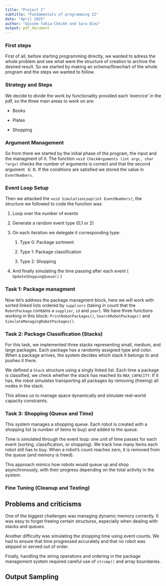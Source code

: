```yaml
---
title: "Project 1"
subtitle: "Fundamentals of programming II"
date: "April 2025"
author: "Gússem Yahia-Cheikh and Sara Díez"
output: pdf_document
---
```


### First steps

First of all, before starting programming directly, we wanted to adress the whole problem and see what were the structure of creation to archive the desired result. So we started by making an schema/flowchart of the whole program and the steps we wanted to follow.

### Strategy and Steps

We decide to divide the work by functionality provided each 'exercice' in the pdf, so the three main areas to work on are:

-   Books

-   Plates

-   Shopping

### **Argument Management**

So from there we started by the initial phase of the program, the input and the managment of it. The function `void CheckArguments (int argc, char *argv)` checks the number of arguments is correct and that the second argument $\in \mathbb{R}$. If the conditions are satisfied we stored the value in `EventNumbers`.

### **Event Loop Setup**

Then we attacked the `void SimulationLoop(int EventNumbers)`, the structure we followed to code the function was:

1.  Loop over the number of events

2.  Generate a random event type (0,1 or 2)

3.  On each iteration we delegate it corresponding type:

    1.  Type 0: Package sortment

    2.  Type 1: Package classification

    3.  Type 2: Shopping

4.  And finally simulating the time passing after each event ( `UpdateShoppingQueue()` )

### **Task 1: Package managment**

Now let's address the package managment block, here we will work with sorted linked lists ordered by `suppliers` (taking in count that the `RobotPackage` contains a `supplier`, `id` and `year`). We have three functions working in this block: `PrintRobotPackages()`, `SearchRobotPackage()` and `SimulateManagingRobotPackages()`.

### **Task 2: Package Classification (Stacks)**

For this task, we implemented three stacks representing small, medium, and large packages. Each package has a randomly assigned type and color. When a package arrives, the system decides which stack it belongs to and pushes it there.

We defined a `Stack` structure using a singly linked list. Each time a package is classified, we check whether the stack has reached its `MAX_CAPACITY`. If it has, the robot simulates transporting all packages by removing (freeing) all nodes in the stack.

This allows us to manage space dynamically and simulate real-world capacity constraints.

### **Task 3: Shopping (Queue and Time)**

This system manages a shopping queue. Each robot is created with a shopping list (a number of items to buy) and added to the queue.

Time is simulated through the event loop: one unit of time passes for each event (sorting, classification, or shopping). We track how many items each robot still has to buy. When a robot’s count reaches zero, it is removed from the queue (and memory is freed).

This approach mimics how robots would queue up and shop asynchronously, with their progress depending on the total activity in the system.

### **Fine Tuning (Cleanup and Testing)**

## Problems and criticisms

One of the biggest challenges was managing dynamic memory correctly. It was easy to forget freeing certain structures, especially when dealing with stacks and queues.

Another difficulty was simulating the shopping time using event counts. We had to ensure that time progressed accurately and that no robot was skipped or served out of order.

Finally, handling the string operations and ordering in the package management system required careful use of `strcmp()` and array boundaries.

## Output Sampling
